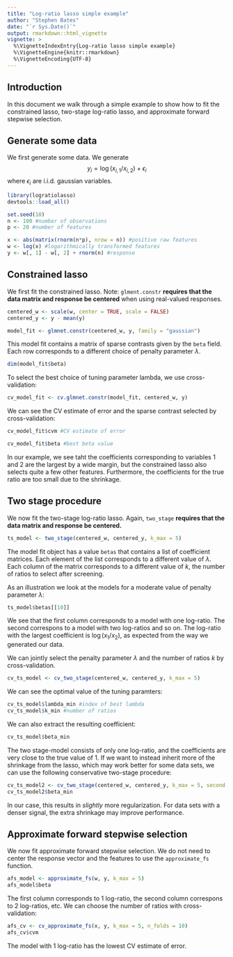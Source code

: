 ```yaml
---
title: "Log-ratio lasso simple example"
author: "Stephen Bates"
date: "`r Sys.Date()`"
output: rmarkdown::html_vignette
vignette: >
  %\VignetteIndexEntry{Log-ratio lasso simple example}
  %\VignetteEngine{knitr::rmarkdown}
  %\VignetteEncoding{UTF-8}
---
```


## Introduction

In this document we walk through a simple example to show how to fit the constrained lasso, two-stage log-ratio lasso, and approximate forward stepwise selection.

## Generate some data

We first generate some data.  We generate
$$
y_i = \log(x_{i,1} / x_{i,2}) + \epsilon_i
$$
where $\epsilon_i$ are i.i.d. gaussian variables.


```r
library(logratiolasso)
devtools::load_all()

set.seed(10)
n <- 100 #number of observations
p <- 20 #number of features

x <- abs(matrix(rnorm(n*p), nrow = n)) #positive raw features
w <- log(x) #logarithmically transformed features
y <- w[, 1] - w[, 2] + rnorm(n) #response
```

## Constrained lasso

We first fit the constrained lasso.  Note: `glment.constr` **requires that the data matrix and response be centered** when using real-valued responses.

```r
centered_w <- scale(w, center = TRUE, scale = FALSE)
centered_y <- y - mean(y)

model_fit <- glmnet.constr(centered_w, y, family = "gaussian")
```

This model fit contains a matrix of sparse contrasts given by the `beta` field.  Each
row corresponds to a different choice of penalty parameter $\lambda$.

```r
dim(model_fit$beta)
```

To select the best choice of tuning parameter lambda, we use cross-validation:

```r
cv_model_fit <- cv.glmnet.constr(model_fit, centered_w, y)
```

We can see the CV estimate of error and the sparse contrast selected by cross-validation:

```r
cv_model_fit$cvm #CV estimate of error
```

```r
cv_model_fit$beta #best beta value
```

In our example, we see taht the coefficients corresponding to variables 1 and 2 are the largest by a wide margin, but the constrained lasso also selects quite a few other features.  Furthermore, the coefficients for the true ratio are too small due to the shrinkage.

## Two stage procedure

We now fit the two-stage log-ratio lasso.  Again, `two_stage` **requires that the data matrix and response be centered.**

```r
ts_model <- two_stage(centered_w, centered_y, k_max = 5)
```

The model fit object has a value `betas` that contains a list of coefficient matrices.  Each element of the list corresponds to a different value of $\lambda$.  Each column of the matrix corresponds to a different value of $k$, the number of ratios to select after screening.

As an illustration we look at the models for a moderate value of penalty parameter $\lambda$:

```r
ts_model$betas[[10]]
```

We see that the first column corresponds to a model with one log-ratio.  The second correspons to a model with two log-ratios and so on.  The log-ratio with the largest coefficient is $\log(x_1 / x_2)$, as expected from the way we generated our data.

We can jointly select the penalty parameter $\lambda$ and the number of ratios $k$ by cross-validation.

```r
cv_ts_model <- cv_two_stage(centered_w, centered_y, k_max = 5)
```

We can see the optimal value of the tuning paramters:

```r
cv_ts_model$lambda_min #index of best lambda
cv_ts_model$k_min #number of ratios
```

We can also extract the resulting coefficient:

```r
cv_ts_model$beta_min
```

The two stage-model consists of only one log-ratio, and the coefficients are very close to the true value of 1.  If we want to instead inherit more of the shrinkage from the lasso, which may work better for some data sets, we can use the following conservative two-stage procedure:

```r
cv_ts_model2 <- cv_two_stage(centered_w, centered_y, k_max = 5, second.stage = "yhat")
cv_ts_model2$beta_min
```

In our case, this results in *slightly* more regularization.  For data sets with a denser signal, the extra shrinkage may improve performance.

## Approximate forward stepwise selection

We now fit approximate forward stepwise selection.  We do not need to center the response vector and the features to use the `approximate_fs` function.

```r
afs_model <- approximate_fs(w, y, k_max = 5)
afs_model$beta
```

The first column corresponds to 1 log-ratio, the second column correspons to 2 log-ratios, etc.  We can choose the number of ratios with cross-validation:

```r
afs_cv <- cv_approximate_fs(x, y, k_max = 5, n_folds = 10)
afs_cv$cvm
```

The model with 1 log-ratio has the lowest CV estimate of error.
